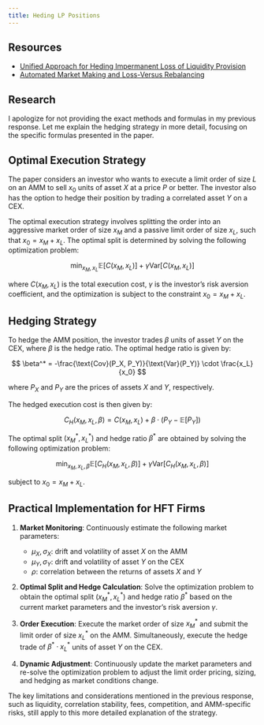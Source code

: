 ```yaml
---
title: Heding LP Positions
---
```


## Resources

- [Unified Approach for Heding Impermanent Loss of Liquidity Provision](https://papers.ssrn.com/sol3/Delivery.cfm/4887298.pdf?abstractid=4887298&mirid=1&type=2)
- [Automated Market Making and Loss-Versus Rebalancing](https://arxiv.org/pdf/2208.06046)



## Research

I apologize for not providing the exact methods and formulas in my previous response. Let me explain the hedging strategy in more detail, focusing on the specific formulas presented in the paper.

## Optimal Execution Strategy

The paper considers an investor who wants to execute a limit order of size $L$ on an AMM to sell $x_0$ units of asset $X$ at a price $P$ or better. The investor also has the option to hedge their position by trading a correlated asset $Y$ on a CEX.

The optimal execution strategy involves splitting the order into an aggressive market order of size $x_M$ and a passive limit order of size $x_L$, such that $x_0 = x_M + x_L$. The optimal split is determined by solving the following optimization problem:

$$
\min_{x_M, x_L} \mathbb{E}[C(x_M, x_L)] + \gamma \text{Var}[C(x_M, x_L)]
$$

where $C(x_M, x_L)$ is the total execution cost, $\gamma$ is the investor's risk aversion coefficient, and the optimization is subject to the constraint $x_0 = x_M + x_L$.

## Hedging Strategy

To hedge the AMM position, the investor trades $\beta$ units of asset $Y$ on the CEX, where $\beta$ is the hedge ratio. The optimal hedge ratio is given by:

$$
\beta^* = -\frac{\text{Cov}(P_X, P_Y)}{\text{Var}(P_Y)} \cdot \frac{x_L}{x_0}
$$

where $P_X$ and $P_Y$ are the prices of assets $X$ and $Y$, respectively.

The hedged execution cost is then given by:

$$
C_H(x_M, x_L, \beta) = C(x_M, x_L) + \beta \cdot (P_Y - \mathbb{E}[P_Y])
$$

The optimal split $(x_M^*, x_L^*)$ and hedge ratio $\beta^*$ are obtained by solving the following optimization problem:

$$
\min_{x_M, x_L, \beta} \mathbb{E}[C_H(x_M, x_L, \beta)] + \gamma \text{Var}[C_H(x_M, x_L, \beta)]
$$

subject to $x_0 = x_M + x_L$.

## Practical Implementation for HFT Firms

1. **Market Monitoring**: Continuously estimate the following market parameters:
   - $\mu_X, \sigma_X$: drift and volatility of asset $X$ on the AMM
   - $\mu_Y, \sigma_Y$: drift and volatility of asset $Y$ on the CEX
   - $\rho$: correlation between the returns of assets $X$ and $Y$

2. **Optimal Split and Hedge Calculation**: Solve the optimization problem to obtain the optimal split $(x_M^*, x_L^*)$ and hedge ratio $\beta^*$ based on the current market parameters and the investor's risk aversion $\gamma$.

3. **Order Execution**: Execute the market order of size $x_M^*$ and submit the limit order of size $x_L^*$ on the AMM. Simultaneously, execute the hedge trade of $\beta^* \cdot x_L^*$ units of asset $Y$ on the CEX.

4. **Dynamic Adjustment**: Continuously update the market parameters and re-solve the optimization problem to adjust the limit order pricing, sizing, and hedging as market conditions change.

The key limitations and considerations mentioned in the previous response, such as liquidity, correlation stability, fees, competition, and AMM-specific risks, still apply to this more detailed explanation of the strategy.